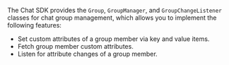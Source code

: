 <PlatformWrapper platform="android">

The Chat SDK provides the `Group`, `GroupManager`, and `GroupChangeListener` classes for chat group management, which allows you to implement the following features:

- Set custom attributes of a group member via key and value items.
- Fetch group member custom attributes.
- Listen for attribute changes of a group member.

</PlatformWrapper>